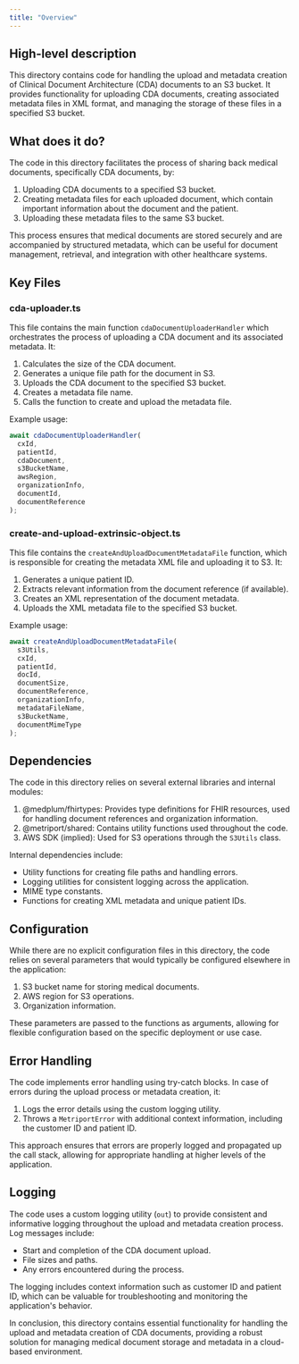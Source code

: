 ```yaml
---
title: "Overview"
---
```


## High-level description
This directory contains code for handling the upload and metadata creation of Clinical Document Architecture (CDA) documents to an S3 bucket. It provides functionality for uploading CDA documents, creating associated metadata files in XML format, and managing the storage of these files in a specified S3 bucket.

## What does it do?
The code in this directory facilitates the process of sharing back medical documents, specifically CDA documents, by:

1. Uploading CDA documents to a specified S3 bucket.
2. Creating metadata files for each uploaded document, which contain important information about the document and the patient.
3. Uploading these metadata files to the same S3 bucket.

This process ensures that medical documents are stored securely and are accompanied by structured metadata, which can be useful for document management, retrieval, and integration with other healthcare systems.

## Key Files

### cda-uploader.ts
This file contains the main function `cdaDocumentUploaderHandler` which orchestrates the process of uploading a CDA document and its associated metadata. It:

1. Calculates the size of the CDA document.
2. Generates a unique file path for the document in S3.
3. Uploads the CDA document to the specified S3 bucket.
4. Creates a metadata file name.
5. Calls the function to create and upload the metadata file.

Example usage:

```typescript
await cdaDocumentUploaderHandler(
  cxId,
  patientId,
  cdaDocument,
  s3BucketName,
  awsRegion,
  organizationInfo,
  documentId,
  documentReference
);
```

### create-and-upload-extrinsic-object.ts
This file contains the `createAndUploadDocumentMetadataFile` function, which is responsible for creating the metadata XML file and uploading it to S3. It:

1. Generates a unique patient ID.
2. Extracts relevant information from the document reference (if available).
3. Creates an XML representation of the document metadata.
4. Uploads the XML metadata file to the specified S3 bucket.

Example usage:

```typescript
await createAndUploadDocumentMetadataFile(
  s3Utils,
  cxId,
  patientId,
  docId,
  documentSize,
  documentReference,
  organizationInfo,
  metadataFileName,
  s3BucketName,
  documentMimeType
);
```

## Dependencies
The code in this directory relies on several external libraries and internal modules:

1. @medplum/fhirtypes: Provides type definitions for FHIR resources, used for handling document references and organization information.
2. @metriport/shared: Contains utility functions used throughout the code.
3. AWS SDK (implied): Used for S3 operations through the `S3Utils` class.

Internal dependencies include:
- Utility functions for creating file paths and handling errors.
- Logging utilities for consistent logging across the application.
- MIME type constants.
- Functions for creating XML metadata and unique patient IDs.

## Configuration
While there are no explicit configuration files in this directory, the code relies on several parameters that would typically be configured elsewhere in the application:

1. S3 bucket name for storing medical documents.
2. AWS region for S3 operations.
3. Organization information.

These parameters are passed to the functions as arguments, allowing for flexible configuration based on the specific deployment or use case.

## Error Handling
The code implements error handling using try-catch blocks. In case of errors during the upload process or metadata creation, it:

1. Logs the error details using the custom logging utility.
2. Throws a `MetriportError` with additional context information, including the customer ID and patient ID.

This approach ensures that errors are properly logged and propagated up the call stack, allowing for appropriate handling at higher levels of the application.

## Logging
The code uses a custom logging utility (`out`) to provide consistent and informative logging throughout the upload and metadata creation process. Log messages include:

- Start and completion of the CDA document upload.
- File sizes and paths.
- Any errors encountered during the process.

The logging includes context information such as customer ID and patient ID, which can be valuable for troubleshooting and monitoring the application's behavior.

In conclusion, this directory contains essential functionality for handling the upload and metadata creation of CDA documents, providing a robust solution for managing medical document storage and metadata in a cloud-based environment.
